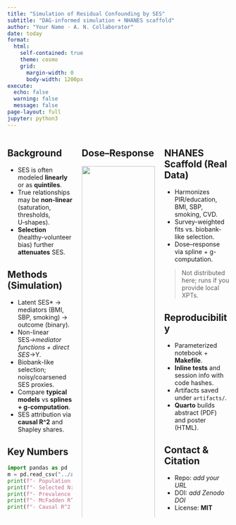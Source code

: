 ```yaml
---
title: "Simulation of Residual Confounding by SES"
subtitle: "DAG‑informed simulation + NHANES scaffold"
author: "Your Name · A. N. Collaborator"
date: today
format:
  html:
    self-contained: true
    theme: cosmo
    grid:
      margin-width: 0
      body-width: 1200px
execute:
  echo: false
  warning: false
  message: false
page-layout: full
jupyter: python3
---
```


::: {.columns}
::: {.column width="32%"}

## Background
- SES is often modeled **linearly** or as **quintiles**.  
- True relationships may be **non-linear** (saturation, thresholds, U‑shapes).  
- **Selection** (healthy-volunteer bias) further **attenuates** SES.

## Methods (Simulation)
- Latent SES* → mediators (BMI, SBP, smoking) → outcome (binary).  
- Non-linear SES*→mediator functions + direct SES*→Y.  
- Biobank-like selection; noisy/coarsened SES proxies.  
- Compare **typical models** vs **splines + g-computation**.  
- SES attribution via **causal R^2** and Shapley shares.

## Key Numbers

```python
import pandas as pd
m = pd.read_csv("../artifacts/simulation_metrics.csv").iloc[0].to_dict()
print(f"- Population N: **{int(m.get('n_population',0)):,}**")
print(f"- Selected N: **{int(m.get('n_biobank',0)):,}**")
print(f"- Prevalence (pop → sel): **{m.get('mean_y_population', float('nan')):.2%} → {m.get('mean_y_biobank', float('nan')):.2%}**")
print(f"- McFadden R^2 (linear vs over-adj): **{m.get('mcFadden_R2_linear_quintile', float('nan')):.3f} → {m.get('mcFadden_R2_overadjusted', float('nan')):.3f}**")
print(f"- Causal R^2 (pop → sel, oracle/proxy): **{m.get('causal_R2_true', float('nan')):.4f} → {m.get('causal_R2_oracle_SESstar', float('nan')):.4f}/{m.get('causal_R2_proxy_SESobs', float('nan')):.4f}**")
```
:::

::: {.column width="36%"}

## Dose–Response
![](../artifacts/simulation_dose_response.png){fig-align="center" width="100%"}

**Interpretation.** Linear/quintile SES flattens the curve; splines + standardization recover the gradient. Selection compresses the amplitude further.

## Takeaways
- **Non-linearity matters**: misspecification under-attributes SES.  
- **Selection matters**: “healthier volunteers” shrink SES effects.  
- **Correct practice**: flexible SES modeling + causal standardization.

:::

::: {.column width="32%"}

## NHANES Scaffold (Real Data)
- Harmonizes PIR/education, BMI, SBP, smoking, CVD.  
- Survey-weighted fits vs. biobank-like selection.  
- Dose–response via spline + g-computation.

> Not distributed here; runs if you provide local XPTs.

## Reproducibility
- Parameterized notebook + **Makefile**.  
- **Inline tests** and session info with code hashes.  
- Artifacts saved under `artifacts/`.  
- **Quarto** builds abstract (PDF) and poster (HTML).

## Contact & Citation
- Repo: _add your URL_  
- DOI: _add Zenodo DOI_  
- License: **MIT**

:::

:::
